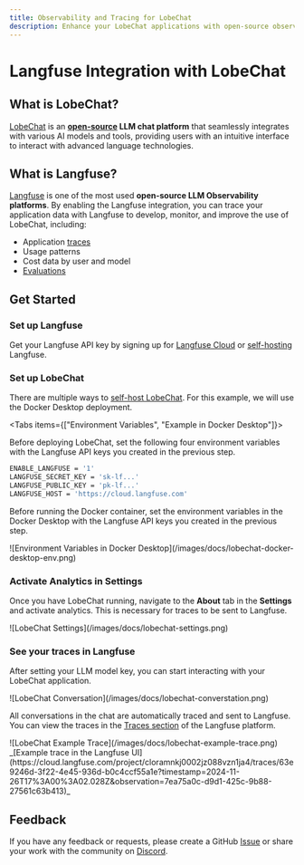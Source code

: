 ```yaml
---
title: Observability and Tracing for LobeChat
description: Enhance your LobeChat applications with open-source observability and tracing using Langfuse. Automatically capture detailed traces and metrics for every request to optimize and debug your chats.
---
```


# Langfuse Integration with LobeChat

## What is LobeChat?

[LobeChat](https://lobehub.com/) is an **[open-source](https://github.com/lobehub/lobe-chat) LLM chat platform** that seamlessly integrates with various AI models and tools, providing users with an intuitive interface to interact with advanced language technologies.

## What is Langfuse?

[Langfuse](https://langfuse.com/) is one of the most used **open-source LLM Observability platforms**. By enabling the Langfuse integration, you can trace your application data with Langfuse to develop, monitor, and improve the use of LobeChat, including:

- Application [traces](/docs/tracing)
- Usage patterns
- Cost data by user and model
- [Evaluations](/docs/scores/overview)

## Get Started

<Steps>

### Set up Langfuse

Get your Langfuse API key by signing up for [Langfuse Cloud](https://cloud.langfuse.com) or [self-hosting](/self-hosting) Langfuse.

### Set up LobeChat

There are multiple ways to [self-host LobeChat](https://lobehub.com/docs/self-hosting/start). For this example, we will use the Docker Desktop deployment.

<Tabs items={["Environment Variables", "Example in Docker Desktop"]}>
<Tab>

Before deploying LobeChat, set the following four environment variables with the Langfuse API keys you created in the previous step.

```sh
ENABLE_LANGFUSE = '1'
LANGFUSE_SECRET_KEY = 'sk-lf...'
LANGFUSE_PUBLIC_KEY = 'pk-lf...'
LANGFUSE_HOST = 'https://cloud.langfuse.com'
```

</Tab>

<Tab>

Before running the Docker container, set the environment variables in the Docker Desktop with the Langfuse API keys you created in the previous step.

<Frame border className="sm:w-1/2">
![Environment Variables in Docker Desktop](/images/docs/lobechat-docker-desktop-env.png)
</Frame>
</Tab>

</Tabs>

### Activate Analytics in Settings

Once you have LobeChat running, navigate to the **About** tab in the **Settings** and activate analytics. This is necessary for traces to be sent to Langfuse.

<Frame border className="mt-5">
  ![LobeChat Settings](/images/docs/lobechat-settings.png)
</Frame>

### See your traces in Langfuse

After setting your LLM model key, you can start interacting with your LobeChat application.

<Frame border className="mt-5">
  ![LobeChat Conversation](/images/docs/lobechat-converstation.png)
</Frame>

All conversations in the chat are automatically traced and sent to Langfuse. You can view the traces in the [Traces section](/docs/tracing) of the Langfuse platform.

<Frame border className="mt-5">
  ![LobeChat Example Trace](/images/docs/lobechat-example-trace.png)
</Frame>
_[Example trace in the Langfuse UI](https://cloud.langfuse.com/project/cloramnkj0002jz088vzn1ja4/traces/63e9246d-3f22-4e45-936d-b0c4ccf55a1e?timestamp=2024-11-26T17%3A00%3A02.028Z&observation=7ea75a0c-d9d1-425c-9b88-27561c63b413)_

</Steps>

## Feedback

If you have any feedback or requests, please create a GitHub [Issue](/issue) or share your work with the community on [Discord](https://discord.langfuse.com/).
